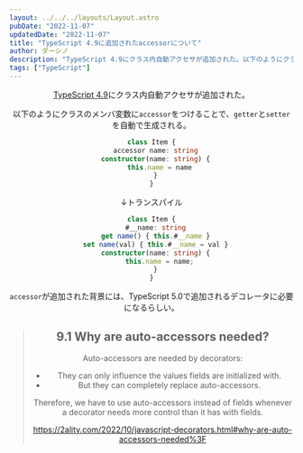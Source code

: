 ```yaml
---
layout: ../../../layouts/Layout.astro
pubDate: "2022-11-07"
updatedDate: "2022-11-07"
title: "TypeScript 4.9に追加されたaccessorについて"
author: ダーシノ
description: "TypeScript 4.9にクラス内自動アクセサが追加された。以下のようにクラスのメンバ変数にaccessorをつけることで、getterとsetterを自動で生成される。accessorが追加された背景には、TypeScript 5.0で追加されるデコレータに必要になるらしい。"
tags: ["TypeScript"]
---
```



<Header {...frontmatter} />

[TypeScript 4.9](https://devblogs.microsoft.com/typescript/announcing-typescript-4-9-rc/)にクラス内自動アクセサが追加された。

以下のようにクラスのメンバ変数に`accessor`をつけることで、`getter`と`setter`を自動で生成される。
```ts
class Item {
  accessor name: string
  constructor(name: string) {
    this.name = name
  }
}
```
↓トランスパイル
```ts
class Item {
  #__name: string
  get name() { this.#__name }
  set name(val) { this.#__name = val }
  constructor(name: string) {
    this.name = name;
  }
}
```

`accessor`が追加された背景には、TypeScript 5.0で追加されるデコレータに必要になるらしい。

> ## 9.1 Why are auto-accessors needed? 
>
> Auto-accessors are needed by decorators:
> - They can only influence the values fields are initialized with.
> - But they can completely replace auto-accessors.
>
> Therefore, we have to use auto-accessors instead of fields whenever a decorator needs more control than it has with fields.
>
> https://2ality.com/2022/10/javascript-decorators.html#why-are-auto-accessors-needed%3F
